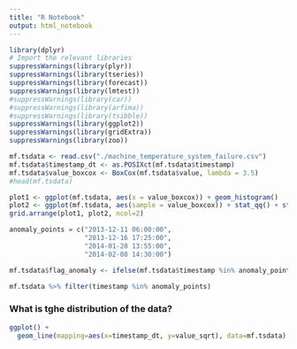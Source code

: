 ```yaml
---
title: "R Notebook"
output: html_notebook
---
```


```r
library(dplyr)
# Import the relevant libraries
suppressWarnings(library(plyr))
suppressWarnings(library(tseries))
suppressWarnings(library(forecast))
suppressWarnings(library(lmtest))
#suppressWarnings(library(car))
#suppressWarnings(library(arfima))
#suppressWarnings(library(tsibble))
suppressWarnings(library(ggplot2))
suppressWarnings(library(gridExtra))
suppressWarnings(library(zoo))
```

```r
mf.tsdata <- read.csv("./machine_temperature_system_failure.csv")
mf.tsdata$timestamp_dt <- as.POSIXct(mf.tsdata$timestamp)
mf.tsdata$value_boxcox <- BoxCox(mf.tsdata$value, lambda = 3.5)
#head(mf.tsdata)

plot1 <- ggplot(mf.tsdata, aes(x = value_boxcox)) + geom_histogram()
plot2 <- ggplot(mf.tsdata, aes(sample = value_boxcox)) + stat_qq() + stat_qq_line()
grid.arrange(plot1, plot2, ncol=2)
```


```r
anomaly_points = c("2013-12-11 06:00:00",
                   "2013-12-16 17:25:00",
                   "2014-01-28 13:55:00",
                   "2014-02-08 14:30:00")

mf.tsdata$flag_anomaly <- ifelse(mf.tsdata$timestamp %in% anomaly_points, TRUE, FALSE)

mf.tsdata %>% filter(timestamp %in% anomaly_points)
```

### What is tghe distribution of the data? 

```r
ggplot() + 
  geom_line(mapping=aes(x=timestamp_dt, y=value_sqrt), data=mf.tsdata)
```



